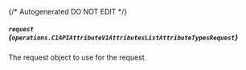 {/* Autogenerated DO NOT EDIT  */}

##### `request` *{`operations.C1APIAttributeV1AttributesListAttributeTypesRequest`}*
The request object to use for the request.
<Collapsible openLabel={Labels.showProperties} closeLabel={Labels.hideProperties}>
    <C1APIAttributeV1AttributesListAttributeTypesRequest/>
</Collapsible>


